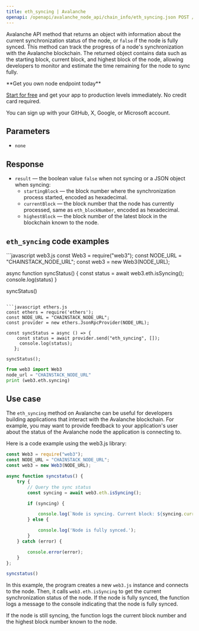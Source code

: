 ---
title: eth_syncing | Avalanche
openapi: /openapi/avalanche_node_api/chain_info/eth_syncing.json POST /8763cb5a211e1d4345acd51bde484c00/ext/bc/C/rpc
---

Avalanche API method that returns an object with information about the current synchronization status of the node, or `false` if the node is fully synced. This method can track the progress of a node's synchronization with the Avalanche blockchain. The returned object contains data such as the starting block, current block, and highest block of the node, allowing developers to monitor and estimate the time remaining for the node to sync fully.

<Check>
**Get you own node endpoint today**

[Start for free](https://console.chainstack.com/) and get your app to production levels immediately. No credit card required.

You can sign up with your GitHub, X, Google, or Microsoft account.
</Check>


## Parameters

* `none`

## Response

* `result` — the boolean value `false` when not syncing or a JSON object when syncing:
  + `startingBlock` — the block number where the synchronization process started, encoded as hexadecimal.
  + `currentBlock` — the block number that the node has currently processed, same as `eth_blockNumber`, encoded as hexadecimal.
  + `highestBlock` — the block number of the latest block in the blockchain known to the node.

## `eth_syncing` code examples

<CodeGroup>
```javascript web3.js
const Web3 = require("web3");
const NODE_URL = "CHAINSTACK_NODE_URL";
const web3 = new Web3(NODE_URL);

async function syncStatus() {
  const status = await web3.eth.isSyncing();
  console.log(status)
}

syncStatus()
```

```javascript ethers.js
const ethers = require('ethers');
const NODE_URL = "CHAINSTACK_NODE_URL";
const provider = new ethers.JsonRpcProvider(NODE_URL);

const syncStatus = async () => {
    const status = await provider.send("eth_syncing", []);
     console.log(status);
   };

syncStatus();
```

```python web3.py
from web3 import Web3  
node_url = "CHAINSTACK_NODE_URL" 
print (web3.eth.syncing) 
```
</CodeGroup>


## Use case

The `eth_syncing` method on Avalanche can be useful for developers building applications that interact with the Avalanche blockchain. For example, you may want to provide feedback to your application's user about the status of the Avalanche node the application is connecting to.

Here is a code example using the web3.js library:

```javascript index.js
const Web3 = require("web3");
const NODE_URL = "CHAINSTACK_NODE_URL";
const web3 = new Web3(NODE_URL);

async function syncstatus() {
    try {
        // Query the sync status
        const syncing = await web3.eth.isSyncing();

        if (syncing) {

            console.log(`Node is syncing. Current block: ${syncing.currentBlock}. Highest block: ${syncing.highestBlock}`);
        } else {

            console.log('Node is fully synced.');
        }
    } catch (error) {

        console.error(error);
    }
};

syncstatus()
```


In this example, the program creates a new `web3.js` instance and connects to the node. Then, it calls `web3.eth.isSyncing` to get the current synchronization status of the node. If the node is fully synced, the function logs a message to the console indicating that the node is fully synced.

If the node is still syncing, the function logs the current block number and the highest block number known to the node.
